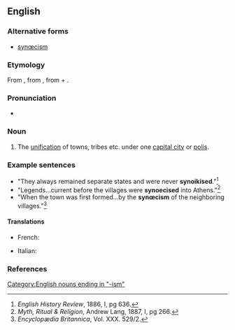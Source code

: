 ==English==

===Alternative forms===
* [[synœcism]]

===Etymology===
From {{etyl|grc}} {{term|συνοικισμός|sc=polytonic}}, from {{term|συνοικίζειν||to make live with, to unite under one city|sc=polytonic}}, from {{term|σύν||[[syn-]]|sc=polytonic}} + {{term|οἰκίζειν||to colonise|sc=polytonic}}.

===Pronunciation===
* {{IPA|/sɪˈniːsɪzəm/}}

===Noun===
{{en-noun}}

# {{context|Ancient Greece}} The [[unification]] of towns, tribes etc. under one [[capital city]] or [[polis]].

===Example sentences===
*"They always remained separate states and were never '''synoikised'''."<ref>''English History Review'', 1886, I, pg 636.</ref>
*"Legends...current before the villages were '''synoecised''' into Athens."<ref>''Myth, Ritual & Religion'', Andrew Lang, 1887, I, pg 266.</ref>
*"When the town was first formed...by the '''synœcism''' of the neighboring villages."<ref>''Encyclopædia Britannica'', Vol. XXX. 529/2.</ref>

====Translations====
{{trans-top|unification under one capital city}}
* French: {{t|fr|synœcisme|m}}
{{trans-mid}}
* Italian: {{t-|it|sinecismo|m}}
{{trans-bottom}}

===References===
<references/>
[[Category:English nouns ending in "-ism"]]